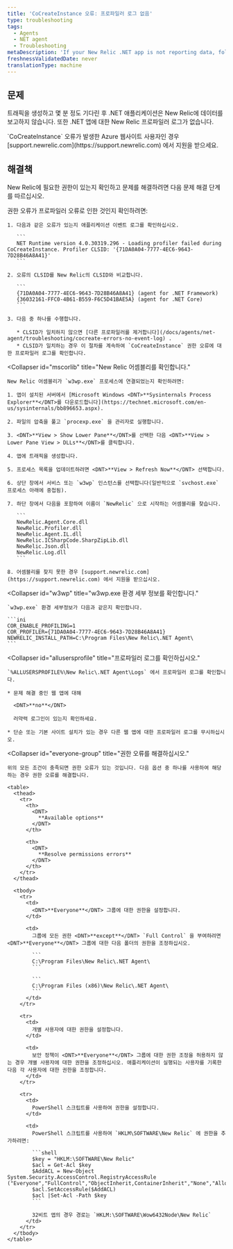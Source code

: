 ```yaml
---
title: 'CoCreateInstance 오류: 프로파일러 로그 없음'
type: troubleshooting
tags:
  - Agents
  - NET agent
  - Troubleshooting
metaDescription: 'If your New Relic .NET app is not reporting data, follow these troubleshooting steps to check for CoCreateInstance errors related to permissions.'
freshnessValidatedDate: never
translationType: machine
---
```


## 문제

트래픽을 생성하고 몇 분 정도 기다린 후 .NET 애플리케이션은 New Relic에 데이터를 보고하지 않습니다. 또한 .NET 앱에 대한 New Relic 프로파일러 로그가 없습니다.

<Callout variant="important">
  `CoCreateInstance` 오류가 발생한 Azure 웹사이트 사용자인 경우 [support.newrelic.com](https://support.newrelic.com) 에서 지원을 받으세요.
</Callout>

## 해결책

New Relic에 필요한 권한이 있는지 확인하고 문제를 해결하려면 다음 문제 해결 단계를 따르십시오.

<CollapserGroup>
  <Collapser
    id="clsid-errors"
    title="프로파일러 CLSID 오류를 확인하십시오."
  >
    권한 오류가 프로파일러 오류로 인한 것인지 확인하려면:

    1. 다음과 같은 오류가 있는지 애플리케이션 이벤트 로그를 확인하십시오.

       ```
       NET Runtime version 4.0.30319.296 - Loading profiler failed during CoCreateInstance. Profiler CLSID: '{71DA0A04-7777-4EC6-9643-7D28B46A8A41}'
       ```

    2. 오류의 CLSID를 New Relic의 CLSID와 비교합니다.

       ```
       {71DA0A04-7777-4EC6-9643-7D28B46A8A41} (agent for .NET Framework)
       {36032161-FFC0-4B61-B559-F6C5D41BAE5A} (agent for .NET Core)
       ```

    3. 다음 중 하나를 수행합니다.

       * CLSID가 일치하지 않으면 [다른 프로파일러를 제거합니다](/docs/agents/net-agent/troubleshooting/cocreate-errors-no-event-log) .
       * CLSID가 일치하는 경우 이 절차를 계속하여 `CoCreateInstance` 권한 오류에 대한 프로파일러 로그를 확인합니다.
  </Collapser>

  <Collapser
    id="mscorlib"
    title="New Relic 어셈블리를 확인합니다."
  >
    New Relic 어셈블리가 `w3wp.exe` 프로세스에 연결되었는지 확인하려면:

    1. 앱이 설치된 서버에서 [Microsoft Windows <DNT>**Sysinternals Process Explorer**</DNT>를 다운로드합니다](https://technet.microsoft.com/en-us/sysinternals/bb896653.aspx).

    2. 파일의 압축을 풀고 `procexp.exe` 을 관리자로 실행합니다.

    3. <DNT>**View > Show Lower Pane**</DNT>를 선택한 다음 <DNT>**View > Lower Pane View > DLLs**</DNT>를 클릭합니다.

    4. 앱에 트래픽을 생성합니다.

    5. 프로세스 목록을 업데이트하려면 <DNT>**View > Refresh Now**</DNT> 선택합니다.

    6. 상단 창에서 서비스 또는 `w3wp` 인스턴스를 선택합니다(일반적으로 `svchost.exe` 프로세스 아래에 중첩됨).

    7. 하단 창에서 다음을 포함하여 이름이 `NewRelic` 으로 시작하는 어셈블리를 찾습니다.

       ```
       NewRelic.Agent.Core.dll
       NewRelic.Profiler.dll
       NewRelic.Agent.IL.dll
       NewRelic.ICSharpCode.SharpZipLib.dll
       NewRelic.Json.dll
       NewRelic.Log.dll
       ```

    8. 어셈블리를 찾지 못한 경우 [support.newrelic.com](https://support.newrelic.com) 에서 지원을 받으십시오.
  </Collapser>

  <Collapser
    id="w3wp"
    title="w3wp.exe 환경 세부 정보를 확인합니다."
  >
    `w3wp.exe` 환경 세부정보가 다음과 같은지 확인합니다.

    ```ini
    COR_ENABLE_PROFILING=1
    COR_PROFILER={71DA0A04-7777-4EC6-9643-7D28B46A8A41}
    NEWRELIC_INSTALL_PATH=C:\Program Files\New Relic\.NET Agent\
    ```
  </Collapser>

  <Collapser
    id="allusersprofile"
    title="프로파일러 로그를 확인하십시오."
  >
    `%ALLUSERSPROFILE%\New Relic\.NET Agent\Logs` 에서 프로파일러 로그를 확인합니다.

    * 문제 해결 중인 웹 앱에 대해

      <DNT>**no**</DNT>

      러약력 로그인이 있는지 확인하세요.

    * 단순 또는 기본 사이트 설치가 있는 경우 다른 웹 앱에 대한 프로파일러 로그를 무시하십시오.
  </Collapser>

  <Collapser
    id="everyone-group"
    title="권한 오류를 해결하십시오."
  >
    위의 모든 조건이 충족되면 권한 오류가 있는 것입니다. 다음 옵션 중 하나를 사용하여 해당하는 경우 권한 오류를 해결합니다.

    <table>
      <thead>
        <tr>
          <th>
            <DNT>
              **Available options**
            </DNT>
          </th>

          <th>
            <DNT>
              **Resolve permissions errors**
            </DNT>
          </th>
        </tr>
      </thead>

      <tbody>
        <tr>
          <td>
            <DNT>**Everyone**</DNT> 그룹에 대한 권한을 설정합니다.
          </td>

          <td>
            그룹에 모든 권한 <DNT>**except**</DNT> `Full Control` 을 부여하려면 <DNT>**Everyone**</DNT> 그룹에 대한 다음 폴더의 권한을 조정하십시오.

            ```
            C:\Program Files\New Relic\.NET Agent\
            ```

            ```
            C:\Program Files (x86)\New Relic\.NET Agent\
            ```
          </td>
        </tr>

        <tr>
          <td>
            개별 사용자에 대한 권한을 설정합니다.
          </td>

          <td>
            보안 정책이 <DNT>**Everyone**</DNT> 그룹에 대한 권한 조정을 허용하지 않는 경우 개별 사용자에 대한 권한을 조정하십시오. 애플리케이션이 실행되는 사용자를 기록한 다음 각 사용자에 대한 권한을 조정합니다.
          </td>
        </tr>

        <tr>
          <td>
            PowerShell 스크립트를 사용하여 권한을 설정합니다.
          </td>

          <td>
            PowerShell 스크립트를 사용하여 `HKLM\SOFTWARE\New Relic` 에 권한을 추가하려면:

            ```shell
            $key = "HKLM:\SOFTWARE\New Relic"
            $acl = Get-Acl $key
            $AddACL = New-Object System.Security.AccessControl.RegistryAccessRule ("Everyone","FullControl","ObjectInherit,ContainerInherit","None","Allow")
            $acl.SetAccessRule($AddACL)
            $acl |Set-Acl -Path $key
            ```

            32비트 앱의 경우 경로는 `HKLM:\SOFTWARE\Wow6432Node\New Relic`
          </td>
        </tr>
      </tbody>
    </table>
  </Collapser>
</CollapserGroup>